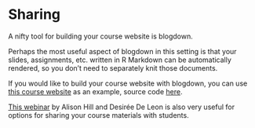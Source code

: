 # Sharing {#sharing}

A nifty tool for building your course website is blogdown.

Perhaps the most useful aspect of blogdown in this setting is that your slides, assignments, etc. written in R Markdown can be automatically rendered, so you don't need to separately knit those documents.

If you would like to build your course website with blogdown, you can use [this course website](http://introds.org/) as an example, source code [here](https://github.com/ids-s1-20/website).

[This webinar](https://resources.rstudio.com/webinars/sharing-on-short-notice-how-to-get-your-materials-online-with-r-markdown) by Alison Hill and Desirée De Leon is also very useful for options for sharing your course materials with students.

